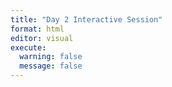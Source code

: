 ```yaml
---
title: "Day 2 Interactive Session"
format: html
editor: visual
execute: 
  warning: false
  message: false
---
```


## 
